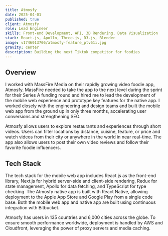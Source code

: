 ```yaml
---
title: Atmosfy
date: 2025-04-01
published: true
client: Atmosfy
role: Lead Engineer
skills: Front-end Development, API, 3D Rendering, Data Visualization
stack: React.js, Apollo, Three.js, D3.js, Blender
image: v1746013706/atmosfy-feature_ptv61i.jpg
gravity: center
description: Building the next Tiktok competitor for foodies
---
```


## Overview
I worked with MassFire Media on their rapidly growing video foodie app, Atmosfy. MassFire needed to take the app to the next level during the sprint for their Series A funding round and hired me to lead the development of the mobile web experience and prototype key features for the native app. I worked closely with the engineering and design teams and built the mobile web app from the ground up in only three months, accelerating user conversions and strengthening SEO.

Atmosfy allows users to explore restaurants and experiences through short videos. Users can filter locations by distance, cuisine, feature, or price and watch videos from their city or anywhere in the world in near real-time. The app also allows users to post their own video reviews and follow their favorite foodie influencers.

## Tech Stack
The tech stack for the mobile web app includes React.js as the front-end library, Next.js for hybrid server-side and client-side rendering, Redux for state management, Apollo for data fetching, and TypeScript for type checking. The Atmosfy native app is built with React Native, allowing deployment to the Apple App Store and Google Play from a single code base. Both the mobile web app and native app are built using continuous integration with Bitbucket.

Atmosfy has users in 135 countries and 6,000 cities across the globe. To ensure smooth performance worldwide, deployment is handled by AWS and Cloudfront, leveraging the power of proxy servers and media caching.

